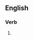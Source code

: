 ==English==

===Verb===
{{head|en|verb form}}

# {{present participle of|peregrinate|lang=en|nocat=1}}